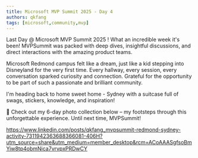 ```yaml
---
title: Microsoft MVP Summit 2025 - Day 4
authors: qkfang
tags: [microsoft,community,mvp]
---
```


Last Day @ Microsoft MVP Summit 2025 ! What an incredible week it's been! MVPSummit was packed with deep dives, insightful discussions, and direct interactions with the amazing product teams. 

Microsoft Redmond campus felt like a dream, just like a kid stepping into Disneyland for the very first time. Every hallway, every session, every conversation sparked curiosity and connection. Grateful for the opportunity to be part of such a passionate and brilliant community.

I'm heading back to home sweet home - Sydney with a suitcase full of swags, stickers, knowledge, and inspiration!

📸 Check out my 6-day photo collection below – my footsteps through this unforgettable experience. Until next time, MVPSummit!

https://www.linkedin.com/posts/qkfang_mvpsummit-redmond-sydney-activity-7311942363688366081-406H?utm_source=share&utm_medium=member_desktop&rcm=ACoAAASgfsoBmYiw8tp4obmNica7vrvpxPRDwCY




